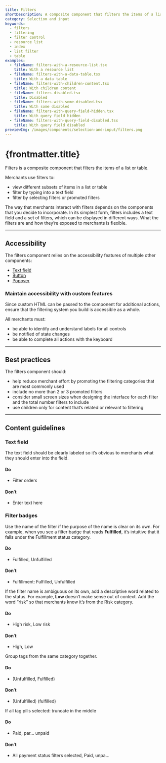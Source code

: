 ```yaml
---
title: Filters
shortDescription: A composite component that filters the items of a list or table.
category: Selection and input
keywords:
  - filters
  - filtering
  - filter control
  - resource list
  - index
  - list filter
  - table
examples:
  - fileName: filters-with-a-resource-list.tsx
    title: With a resource list
  - fileName: filters-with-a-data-table.tsx
    title: With a data table
  - fileName: filters-with-children-content.tsx
    title: With children content
  - fileName: filters-disabled.tsx
    title: Disabled
  - fileName: filters-with-some-disabled.tsx
    title: With some disabled
  - fileName: filters-with-query-field-hidden.tsx
    title: With query field hidden
  - fileName: filters-with-query-field-disabled.tsx
    title: With query field disabled
previewImg: /images/components/selection-and-input/filters.png
---
```


# {frontmatter.title}

<Lede>

Filters is a composite component that filters the items of a list or table.

</Lede>

<Examples />

<Props componentName={frontmatter.title} />

Merchants use filters to:

- view different subsets of items in a list or table
- filter by typing into a text field
- filter by selecting filters or promoted filters

The way that merchants interact with filters depends on the components that you decide to incorporate. In its simplest form, filters includes a text field and a set of filters, which can be displayed in different ways. What the filters are and how they’re exposed to merchants is flexible.

---

## Accessibility

The filters component relies on the accessibility features of multiple other components:

- [Text field](https://polaris.shopify.com/components/selection-and-input/text-field)
- [Button](https://polaris.shopify.com/components/actions/button)
- [Popover](https://polaris.shopify.com/components/overlays/popover)

### Maintain accessibility with custom features

Since custom HTML can be passed to the component for additional actions, ensure that the filtering system you build is accessible as a whole.

All merchants must:

- be able to identify and understand labels for all controls
- be notified of state changes
- be able to complete all actions with the keyboard

---

## Best practices

The filters component should:

- help reduce merchant effort by promoting the filtering categories that are most commonly used
- include no more than 2 or 3 promoted filters
- consider small screen sizes when designing the interface for each filter and the total number filters to include
- use children only for content that’s related or relevant to filtering

---

## Content guidelines

### Text field

The text field should be clearly labeled so it’s obvious to merchants what they should enter into the field.

<DoDont>

#### Do

- Filter orders

#### Don’t

- Enter text here

</DoDont>

### Filter badges

Use the name of the filter if the purpose of the name is clear on its own. For example, when you see a filter badge that reads **Fulfilled**, it’s intuitive that it falls under the Fulfillment status category.

<DoDont>

#### Do

- Fulfilled, Unfulfilled

#### Don’t

- Fulfillment: Fulfilled, Unfulfilled

</DoDont>

If the filter name is ambiguous on its own, add a descriptive word related to the status. For example, **Low** doesn’t make sense out of context. Add the word “risk” so that merchants know it’s from the Risk category.

<DoDont>

#### Do

- High risk, Low risk

#### Don’t

- High, Low

</DoDont>

Group tags from the same category together.

<DoDont>

#### Do

- (Unfulfilled, Fulfilled)

#### Don’t

- (Unfulfilled) (fulfilled)

</DoDont>

If all tag pills selected: truncate in the middle

<DoDont>

#### Do

- Paid, par… unpaid

#### Don’t

- All payment status filters selected, Paid, unpa…

</DoDont>
